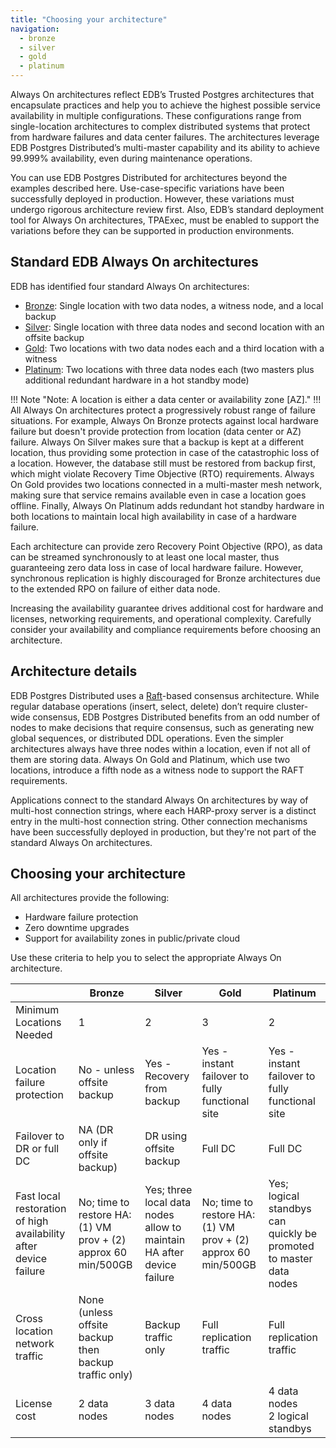 ```yaml
---
title: "Choosing your architecture"
navigation:
  - bronze
  - silver
  - gold
  - platinum
---
```


Always On architectures reflect EDB’s Trusted Postgres architectures that encapsulate practices and help you to achieve the highest possible service availability in multiple configurations. These configurations range from single-location architectures to complex distributed systems that protect from hardware failures and data center failures. The architectures leverage EDB Postgres Distributed’s multi-master capability and its ability to achieve 99.999% availability, even during maintenance operations.

You can use EDB Postgres Distributed for architectures beyond the examples described here. Use-case-specific variations have been successfully deployed in production. However, these variations must undergo rigorous architecture review first. Also, EDB’s standard deployment tool for Always On architectures, TPAExec, must be enabled to support the variations before they can be supported in production environments.

## Standard EDB Always On architectures

EDB has identified four standard Always On architectures:

-  [Bronze](bronze): Single location with two data nodes, a witness node, and a local backup
-  [Silver](silver): Single location with three data nodes and second location with an offsite backup
-  [Gold](gold): Two locations with two data nodes each and a third location with a witness
-  [Platinum](platinum): Two locations with three data nodes each (two masters plus additional redundant hardware in a hot standby mode)

!!! Note "Note: A location is either a data center or availability zone \[AZ\]."
!!!
All Always On architectures protect a progressively robust range of failure situations. For example, Always On Bronze protects against local hardware failure but doesn't provide protection from location (data center or AZ) failure. Always On Silver makes sure that a backup is kept at a different location, thus providing some protection in case of the catastrophic loss of a location. However, the database still must be restored from backup first, which might violate Recovery Time Objective (RTO) requirements. Always On Gold provides two locations connected in a multi-master mesh network, making sure that service remains available even in case a location goes offline. Finally, Always On Platinum adds redundant hot standby hardware in both locations to maintain local high availability in case of a hardware failure.

Each architecture can provide zero Recovery Point Objective (RPO), as data can be streamed synchronously to at least one local master, thus guaranteeing zero data loss in case of local hardware failure.  However, synchronous replication is highly discouraged for Bronze architectures due to the extended RPO on failure of either data node.

Increasing the availability guarantee drives additional cost for hardware and licenses, networking requirements, and operational complexity. Carefully consider your availability and compliance requirements before choosing an architecture.

## Architecture details

EDB Postgres Distributed uses a [Raft](https://raft.github.io)-based consensus architecture. While regular database operations (insert, select, delete) don’t require cluster-wide consensus, EDB Postgres Distributed benefits from an odd number of nodes to make decisions that require consensus, such as generating new global sequences, or distributed DDL operations. Even the simpler architectures always have three nodes within a location, even if not all of them are storing data. Always On Gold and Platinum, which use two locations, introduce a fifth node as a witness node to support the RAFT requirements.

Applications connect to the standard Always On architectures by way of multi-host connection strings, where each HARP-proxy server is a distinct entry in the multi-host connection string. Other connection mechanisms have been successfully deployed in production, but they're not part of the standard Always On architectures.

## Choosing your architecture

All architectures provide the following:
* Hardware failure protection
* Zero downtime upgrades
* Support for availability zones in public/private cloud

Use these criteria to help you to select the appropriate Always On architecture.

|                                                                  |                            Bronze                             |                                Silver                                 |                             Gold                              |                              Platinum                              |
| ---------------------------------------------------------------- | ------------------------------------------------------------- | --------------------------------------------------------------------- | ------------------------------------------------------------- | ------------------------------------------------------------------ |
| Minimum Locations Needed                                         | 1                                                             | 2                                                                     | 3                                                             | 2                                                                  |
| Location failure protection                                      | No - unless offsite backup                                    | Yes - Recovery from backup                                            | Yes - instant failover to fully functional site               | Yes - instant failover to fully functional site                    |
| Failover to DR or full DC                                        | NA (DR only if offsite backup)                                | DR using offsite backup                                               | Full DC                                                       | Full DC                                                            |
| Fast local restoration of high availability after device failure | No; time to restore HA: (1) VM prov + (2) approx 60 min/500GB | Yes; three local data nodes allow to maintain HA after device failure | No; time to restore HA: (1) VM prov + (2) approx 60 min/500GB | Yes; logical standbys can quickly be promoted to master data nodes |
| Cross location network traffic                                   | None (unless offsite backup then backup traffic only)         | Backup traffic only                                                   | Full replication traffic                                      | Full replication traffic                                           |
| License cost                                                     | 2 data nodes                                                  | 3 data nodes                                                          | 4 data nodes                                                  | 4 data nodes <br/>2 logical standbys                               |














